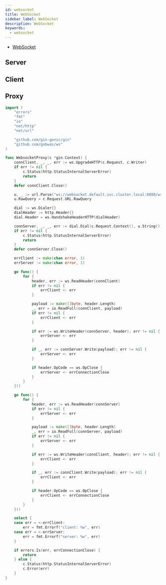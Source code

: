 ```yaml
---
id: websocket
title: WebSocket
sidebar_label: WebSocket
description: WebSocket
keywords:
  - websocket
---
```


- [WebSocket](/docs/lang/design/protocol-spec/http/websocket.mdx)

## Server

## Client

## Proxy

```go
import (
	"errors"
	"fmt"
	"io"
	"net/http"
	"net/url"

	"github.com/gin-gonic/gin"
	"github.com/gobwas/ws"
)

func WebsocketProxy(c *gin.Context) {
	connClient, _, _, err := ws.UpgradeHTTP(c.Request, c.Writer)
	if err != nil {
		c.Status(http.StatusInternalServerError)
		return
	}
	defer connClient.Close()

	u, _ := url.Parse("ws://websocket.default.svc.cluster.local:8080/ws")
	u.RawQuery = c.Request.URL.RawQuery

	dial := ws.Dialer{}
	dialHeader := http.Header{}
	dial.Header = ws.HandshakeHeaderHTTP(dialHeader)

	connServer, _, _, err := dial.Dial(c.Request.Context(), u.String())
	if err != nil {
		c.Status(http.StatusInternalServerError)
		return
	}
	defer connServer.Close()

	errClient := make(chan error, 1)
	errServer := make(chan error, 1)

	go func() {
		for {
			header, err := ws.ReadHeader(connClient)
			if err != nil {
				errClient <- err
			}

			payload := make([]byte, header.Length)
			_, err = io.ReadFull(connClient, payload)
			if err != nil {
				errClient <- err
			}

			if err := ws.WriteHeader(connServer, header); err != nil {
				errServer <- err
			}

			if _, err := connServer.Write(payload); err != nil {
				errServer <- err
			}

			if header.OpCode == ws.OpClose {
				errServer <- errConnectionClose
			}
		}
	}()

	go func() {
		for {
			header, err := ws.ReadHeader(connServer)
			if err != nil {
				errServer <- err
			}

			payload := make([]byte, header.Length)
			_, err = io.ReadFull(connServer, payload)
			if err != nil {
				errServer <- err
			}

			if err := ws.WriteHeader(connClient, header); err != nil {
				errClient <- err
			}

			if _, err := connClient.Write(payload); err != nil {
				errClient <- err
			}

			if header.OpCode == ws.OpClose {
				errClient <- errConnectionClose
			}
		}
	}()

	select {
	case err = <-errClient:
		err = fmt.Errorf("client: %w", err)
	case err = <-errServer:
		err = fmt.Errorf("server: %w", err)
	}

	if errors.Is(err, errConnectionClose) {
		return
	} else {
		c.Status(http.StatusInternalServerError)
		c.Error(err)
	}
}
```
